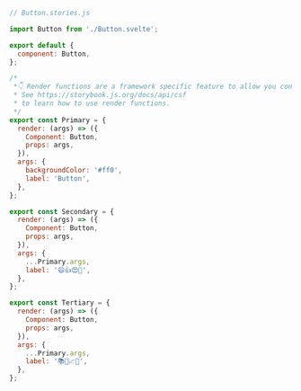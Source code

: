 ```js
// Button.stories.js

import Button from './Button.svelte';

export default {
  component: Button,
};

/*
 *👇 Render functions are a framework specific feature to allow you control on how the component renders.
 * See https://storybook.js.org/docs/api/csf
 * to learn how to use render functions.
 */
export const Primary = {
  render: (args) => ({
    Component: Button,
    props: args,
  }),
  args: {
    backgroundColor: '#ff0',
    label: 'Button',
  },
};

export const Secondary = {
  render: (args) => ({
    Component: Button,
    props: args,
  }),
  args: {
    ...Primary.args,
    label: '😄👍😍💯',
  },
};

export const Tertiary = {
  render: (args) => ({
    Component: Button,
    props: args,
  }),
  args: {
    ...Primary.args,
    label: '📚📕📈🤓',
  },
};
```
